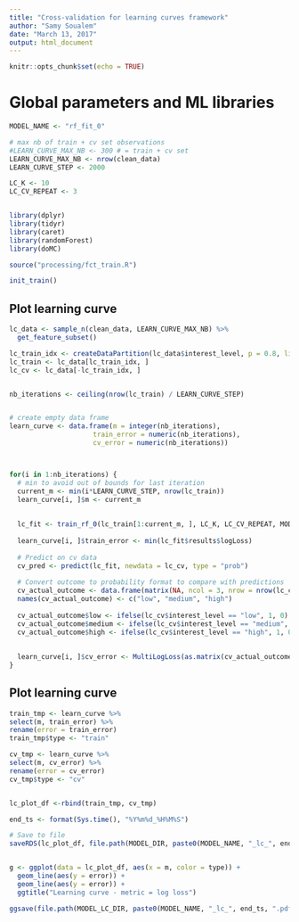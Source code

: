 ```yaml
---
title: "Cross-validation for learning curves framework"
author: "Samy Soualem"
date: "March 13, 2017"
output: html_document
---
```


```r
knitr::opts_chunk$set(echo = TRUE)
```


# Global parameters and ML libraries
```r
MODEL_NAME <- "rf_fit_0"

# max nb of train + cv set observations
#LEARN_CURVE_MAX_NB <- 300 # = train + cv set
LEARN_CURVE_MAX_NB <- nrow(clean_data)
LEARN_CURVE_STEP <- 2000

LC_K <- 10
LC_CV_REPEAT <- 3


library(dplyr)
library(tidyr)
library(caret)
library(randomForest)
library(doMC)

source("processing/fct_train.R")

init_train()
```

## Plot learning curve
```r

lc_data <- sample_n(clean_data, LEARN_CURVE_MAX_NB) %>% 
  get_feature_subset()

lc_train_idx <- createDataPartition(lc_data$interest_level, p = 0.8, list = FALSE)
lc_train <- lc_data[lc_train_idx, ]
lc_cv <- lc_data[-lc_train_idx, ]


nb_iterations <- ceiling(nrow(lc_train) / LEARN_CURVE_STEP)


# create empty data frame 
learn_curve <- data.frame(m = integer(nb_iterations),
                     train_error = numeric(nb_iterations),
                     cv_error = numeric(nb_iterations))



for(i in 1:nb_iterations) {
  # min to avoid out of bounds for last iteration
  current_m <- min(i*LEARN_CURVE_STEP, nrow(lc_train))
  learn_curve[i, ]$m <- current_m
  
  
  lc_fit <- train_rf_0(lc_train[1:current_m, ], LC_K, LC_CV_REPEAT, MODEL_NAME, save_model_rds = FALSE)
  
  learn_curve[i, ]$train_error <- min(lc_fit$results$logLoss)
  
  # Predict on cv data
  cv_pred <- predict(lc_fit, newdata = lc_cv, type = "prob")
  
  # Convert outcome to probability format to compare with predictions
  cv_actual_outcome <- data.frame(matrix(NA, ncol = 3, nrow = nrow(lc_cv)))
  names(cv_actual_outcome) <- c("low", "medium", "high")
  
  cv_actual_outcome$low <- ifelse(lc_cv$interest_level == "low", 1, 0)
  cv_actual_outcome$medium <- ifelse(lc_cv$interest_level == "medium", 1, 0)
  cv_actual_outcome$high <- ifelse(lc_cv$interest_level == "high", 1, 0)
    
  
  learn_curve[i, ]$cv_error <- MultiLogLoss(as.matrix(cv_actual_outcome), as.matrix(cv_pred))
}

```

## Plot learning curve
```r


train_tmp <- learn_curve %>%
select(m, train_error) %>%
rename(error = train_error)
train_tmp$type <- "train"

cv_tmp <- learn_curve %>%
select(m, cv_error) %>%
rename(error = cv_error)
cv_tmp$type <- "cv"


lc_plot_df <-rbind(train_tmp, cv_tmp)

end_ts <- format(Sys.time(), "%Y%m%d_%H%M%S")

# Save to file
saveRDS(lc_plot_df, file.path(MODEL_DIR, paste0(MODEL_NAME, "_lc_", end_ts, ".rds")))


g <- ggplot(data = lc_plot_df, aes(x = m, color = type)) +
  geom_line(aes(y = error)) +
  geom_line(aes(y = error)) +
  ggtitle("Learning curve - metric = log loss")

ggsave(file.path(MODEL_LC_DIR, paste0(MODEL_NAME, "_lc_", end_ts, ".pdf")))

```



